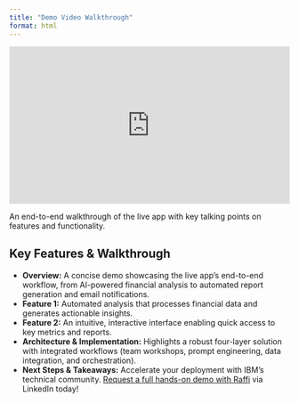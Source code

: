 ```yaml
---
title: "Demo Video Walkthrough"
format: html
---
```


<div style="position: relative; padding-bottom: 56.25%; height: 0; overflow: hidden; max-width: 100%;">
  <iframe src="https://player.vimeo.com/video/1041803978?h=881d636822" 
          style="position: absolute; top: 0; left: 0; width: 100%; height: 100%;" 
          frameborder="0" 
          allow="autoplay; fullscreen; picture-in-picture" 
          allowfullscreen>
  </iframe>
</div>


An end-to-end walkthrough of the live app with key talking points on features and functionality.

## Key Features & Walkthrough

- **Overview:** A concise demo showcasing the live app’s end-to-end workflow, from AI-powered financial analysis to automated report generation and email notifications.
- **Feature 1:** Automated analysis that processes financial data and generates actionable insights.
- **Feature 2:** An intuitive, interactive interface enabling quick access to key metrics and reports.
- **Architecture & Implementation:** Highlights a robust four-layer solution with integrated workflows (team workshops, prompt engineering, data integration, and orchestration).
- **Next Steps & Takeaways:** Accelerate your deployment with IBM’s technical community. <a href="https://www.linkedin.com/in/raffi-khatchadourian/" target="_blank">Request a full hands-on demo with Raffi</a> via LinkedIn today!

